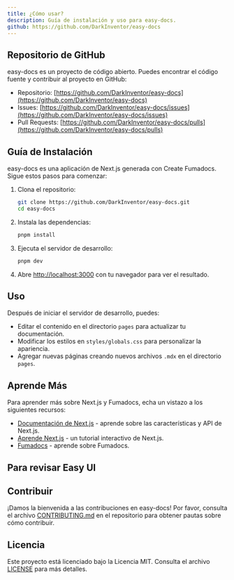---
title: ¿Cómo usar?
description: Guía de instalación y uso para easy-docs.
github: https://github.com/DarkInventor/easy-docs
---

## Repositorio de GitHub

easy-docs es un proyecto de código abierto. Puedes encontrar el código fuente y contribuir al proyecto en GitHub:

-   Repositorio: [https://github.com/DarkInventor/easy-docs](https://github.com/DarkInventor/easy-docs)
-   Issues: [https://github.com/DarkInventor/easy-docs/issues](https://github.com/DarkInventor/easy-docs/issues)
-   Pull Requests: [https://github.com/DarkInventor/easy-docs/pulls](https://github.com/DarkInventor/easy-docs/pulls)

## Guía de Instalación

easy-docs es una aplicación de Next.js generada con Create Fumadocs. Sigue estos pasos para comenzar:

1. Clona el repositorio:

    ```bash
    git clone https://github.com/DarkInventor/easy-docs.git
    cd easy-docs
    ```

2. Instala las dependencias:

    ```bash
    pnpm install
    ```

3. Ejecuta el servidor de desarrollo:

    ```bash
    pnpm dev
    ```

4. Abre [http://localhost:3000](http://localhost:3000) con tu navegador para ver el resultado.

## Uso

Después de iniciar el servidor de desarrollo, puedes:

-   Editar el contenido en el directorio `pages` para actualizar tu documentación.
-   Modificar los estilos en `styles/globals.css` para personalizar la apariencia.
-   Agregar nuevas páginas creando nuevos archivos `.mdx` en el directorio `pages`.

## Aprende Más

Para aprender más sobre Next.js y Fumadocs, echa un vistazo a los siguientes recursos:

-   [Documentación de Next.js](https://nextjs.org/docs) - aprende sobre las características y API de Next.js.
-   [Aprende Next.js](https://nextjs.org/learn) - un tutorial interactivo de Next.js.
-   [Fumadocs](https://fumadocs.vercel.app) - aprende sobre Fumadocs.

## Para revisar Easy UI

<Cards>
    <Card title="Descubre Easy UI - Colección de más de 50 plantillas web" href="https://easyui.pro" />
</Cards>

## Contribuir

¡Damos la bienvenida a las contribuciones en easy-docs! Por favor, consulta el archivo [CONTRIBUTING.md](https://github.com/DarkInventor/easy-docs/blob/main/CONTRIBUTING.md) en el repositorio para obtener pautas sobre cómo contribuir.

## Licencia

Este proyecto está licenciado bajo la Licencia MIT. Consulta el archivo [LICENSE](https://github.com/DarkInventor/easy-docs/blob/main/LICENSE) para más detalles.

